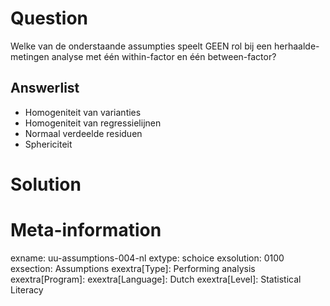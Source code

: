 

Question
========
Welke van de onderstaande assumpties speelt GEEN rol bij een herhaalde-metingen analyse met één within-factor en één between-factor?

Answerlist
----------
* Homogeniteit van varianties
* Homogeniteit van regressielijnen
* Normaal verdeelde residuen
* Sphericiteit


Solution
========



Meta-information
================
exname: uu-assumptions-004-nl
extype: schoice
exsolution: 0100
exsection: Assumptions
exextra[Type]: Performing analysis
exextra[Program]: 
exextra[Language]: Dutch
exextra[Level]: Statistical Literacy